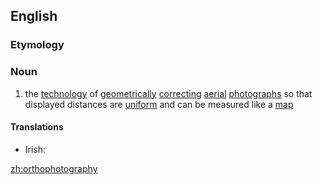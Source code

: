 ==English==
{{wikipedia}}
===Etymology===
{{prefix|ortho|photography}}

===Noun===
{{en-noun|-}}

# {{context|photography|lang=en}} the [[technology]] of [[geometrically]] [[correct]]ing [[aerial]] [[photographs]] so that displayed distances are [[uniform]] and can be measured like a [[map]]

====Translations====
{{trans-top|the technology of correcting aerial photographs so that displayed distances are uniform and can be measured like a map}}
* Irish: {{t-|ga|ortafótagrafaíocht|f}}
{{trans-mid}}
{{trans-bottom}}

[[zh:orthophotography]]